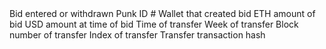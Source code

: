 <ParamField path="event_type">
Bid entered or withdrawn
</ParamField>
<ParamField path="punk_id">
Punk ID #
</ParamField>
<ParamField path="bidder">
Wallet that created bid
</ParamField>
<ParamField path="eth_amount">
ETH amount of bid
</ParamField>
<ParamField path="usd_amount">
USD amount at time of bid
</ParamField>
<ParamField path="evt_block_time">
Time of transfer
</ParamField>
<ParamField path="evt_block_time_week">
Week of transfer
</ParamField>
<ParamField path="evt_block_number">
Block number of transfer
</ParamField>
<ParamField path="evt_index">
Index of transfer
</ParamField>
<ParamField path="evt_tx_hash">
Transfer transaction hash
</ParamField>
